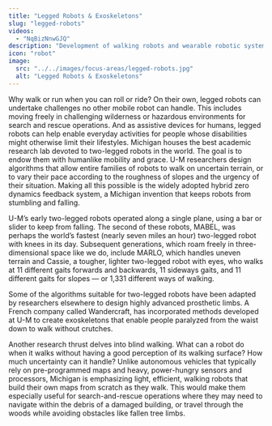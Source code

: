 ```yaml
---
title: "Legged Robots & Exoskeletons"
slug: "legged-robots"
videos:
  - "NqBizNnwGJQ"
description: "Development of walking robots and wearable robotic systems."
icon: "robot"
image: 
  src: "../../images/focus-areas/legged-robots.jpg"
  alt: "Legged Robots & Exoskeletons"
---
```


Why walk or run when you can roll or ride? On their own, legged robots can undertake challenges no other mobile robot can handle. This includes moving freely in challenging wilderness or hazardous environments for search and rescue operations. And as assistive devices for humans, legged robots can help enable everyday activities for people whose disabilities might otherwise limit their lifestyles.
<VideoRight 
  url="https://youtu.be/NqBizNnwGJQ"
  caption="Ross Hartley, Robotics PhD, talks about his research in getting walking robots to balance better."
/>
Michigan houses the best academic research lab devoted to two-legged robots in the world. The goal is to endow them with humanlike mobility and grace. U-M researchers design algorithms that allow entire families of robots to walk on uncertain terrain, or to vary their pace according to the roughness of slopes and the urgency of their situation. Making all this possible is the widely adopted hybrid zero dynamics feedback system, a Michigan invention that keeps robots from stumbling and falling.

U-M’s early two-legged robots operated along a single plane, using a bar or slider to keep from falling. The second of these robots, MABEL, was perhaps the world’s fastest (nearly seven miles an hour) two-legged robot with knees in its day. Subsequent generations, which roam freely in three-dimensional space like we do, include MARLO, which handles uneven terrain and Cassie, a tougher, lighter two-legged robot with eyes, who walks at 11 different gaits forwards and backwards, 11 sideways gaits, and 11 different gaits for slopes — or 1,331 different ways of walking.

Some of the algorithms suitable for two-legged robots have been adapted by researchers elsewhere to design highly advanced prosthetic limbs. A French company called Wandercraft, has incorporated methods developed at U-M to create exoskeletons that enable people paralyzed from the waist down to walk without crutches. 

Another research thrust delves into blind walking. What can a robot do when it walks without having a good perception of its walking surface? How much uncertainty can it handle? Unlike autonomous vehicles that typically rely on pre-programmed maps and heavy, power-hungry sensors and processors, Michigan is emphasizing light, efficient, walking robots that build their own maps from scratch as they walk. This would make them especially useful for search-and-rescue operations where they may need to navigate within the debris of a damaged building, or travel through the woods while avoiding obstacles like fallen tree limbs.